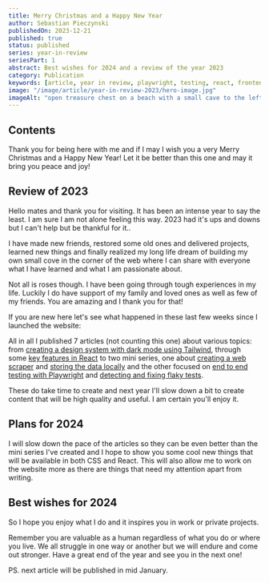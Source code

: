 ```yaml
---
title: Merry Christmas and a Happy New Year
author: Sebastian Pieczynski
publishedOn: 2023-12-21
published: true
status: published
series: year-in-review
seriesPart: 1
abstract: Best wishes for 2024 and a review of the year 2023
category: Publication
keywords: [article, year in review, playwright, testing, react, frontend, typescript]
image: "/image/article/year-in-review-2023/hero-image.jpg"
imageAlt: "open treasure chest on a beach with a small cave to the left and a pirate ship at the sea in the background, watercolor style"
---
```


## Contents

Thank you for being here with me and if I may I wish you a very Merry Christmas and a Happy New Year! Let it be better than this one and may it bring you peace and joy!

## Review of 2023

Hello mates and thank you for visiting. It has been an intense year to say the least. I am sure I am not alone feeling this way. 2023 had it's ups and downs but I can't help but be thankful for it..

I have made new friends, restored some old ones and delivered projects, learned new things and finally realized my long life dream of building my own small cove in the corner of the web where I can share with everyone what I have learned and what I am passionate about.

Not all is roses though. I have been going through tough experiences in my life. Luckily I do have support of my family and loved ones as well as few of my friends. You are amazing and I thank you for that!

If you are new here let's see what happened in these last few weeks since I launched the website:

All in all I published 7 articles (not counting this one) about various topics: from [creating a design system with dark mode using Tailwind](/article/dark-mode-and-design-system-with-tailwind-in-next-js), through some [key features in React](/article/why-do-i-need-key-when-mapping-through-list-of-items-in-react) to two mini series, one about [creating a web scraper](/article/project-creating-web-scrapper-with-prisma-and-typescript-part-1) and [storing the data locally](/article/project-creating-web-scrapper-with-prisma-and-typescript-part-2) and the other focused on [end to end testing with Playwright](/article/end-to-end-testing-with-playwright-introduction) and [detecting and fixing flaky tests](/article/testing-creating-confidence-in-tests).

These do take time to create and next year I'll slow down a bit to create content that will be high quality and useful. I am certain you'll enjoy it.

## Plans for 2024

I will slow down the pace of the articles so they can be even better than the mini series I've created and I hope to show you some cool new things that will be available in both CSS and React.
This will also allow me to work on the website more as there are things that need my attention apart from writing.

## Best wishes for 2024

So I hope you enjoy what I do and it inspires you in work or private projects.

Remember you are valuable as a human regardless of what you do or where you live. We all struggle in one way or another but we will endure and come out stronger. Have a great end of the year and see you in the next one!

PS. next article will be published in mid January.
